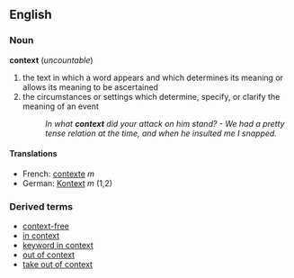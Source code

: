 ==English==
===Noun===
'''context''' (''uncountable'')

#the text in which a word appears and which determines its meaning or allows its meaning to be ascertained
#the circumstances or settings which determine, specify, or clarify the meaning of an event
#:''In what '''context''' did your attack on him stand? - We had a pretty tense relation at the time, and when he insulted me I snapped.''

====Translations====
*French: [[contexte]] ''m''
*German: [[Kontext]] ''m'' (1,2)

===Derived terms===
*[[context-free]]
*[[in context]]
*[[keyword in context]]
*[[out of context]]
*[[take out of context]]